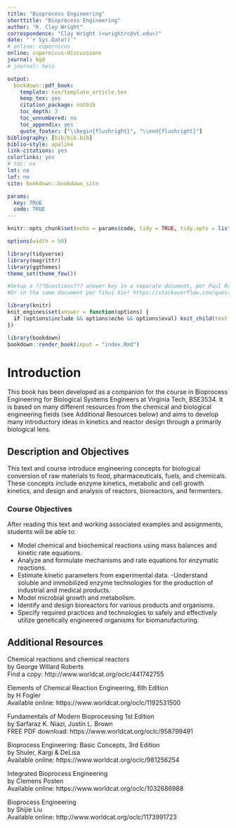 ```yaml
--- 
title: "Bioprocess Engineering"
shorttitle: "Bioprocess Engineering"
author: "R. Clay Wright"
correspondence: "Clay Wright (<wrightrc@vt.edu>)"
date: "`r Sys.Date()`"
# online: copernicus
online: copernicus-discussions
journal: bgd
# journal: hess

output:
  bookdown::pdf_book:
    template: tex/template_article.tex
    keep_tex: yes
    citation_package: natbib
    toc_depth: 3
    toc_unnumbered: no
    toc_appendix: yes
    quote_footer: ["\\begin{flushright}", "\\end{flushright}"]
bibliography: [bib/bib.bib]
biblio-style: apalike
link-citations: yes
colorlinks: yes  
# toc: no
lot: no
lof: no
site: bookdown::bookdown_site

params: 
  key: TRUE
  code: TRUE
---
```

```r
knitr::opts_chunk$set(echo = params$code, tidy = TRUE, tidy.opts = list(width.cutoff=50))

options(width = 50)

library(tidyverse)
library(magrittr)
library(ggthemes)
theme_set(theme_few())

#Setup a ???Questions??? answer key in a separate document, per Paul Rougieux https://stackoverflow.com/questions/42960429/excluding-part-of-the-r-markdown-html-notebook-from-the-final-html-output 
#Or in the same document per Yihui Xie! https://stackoverflow.com/questions/32944715/conditionally-display-block-of-markdown-text-using-knitr?noredirect=1&lq=1

library(knitr)
knit_engines$set(answer = function(options) {
  if (options$include && options$echo && options$eval) knit_child(text = options$code)
})

```

<!--- Question Template
#### ???Questions??? 

```answer
>* *
``` 

*** 

--->

```r
library(bookdown)
bookdown::render_book(input = "index.Rmd")
```

# Introduction

This book has been developed as a companion for the course in Bioprocess Engineering for Biological Systems Engineers at Virginia Tech, BSE3534. It is based on many different resources from the chemical and biological engineering fields (see Additional Resources below) and aims to develop many introductory ideas in kinetics and reactor design through a primarily biological lens. 

## Description and Objectives

This text and course introduce engineering concepts for biological conversion of raw materials to food, pharmaceuticals, fuels, and chemicals. These concepts include enzyme kinetics, metabolic and cell growth kinetics, and design and analysis of reactors, bioreactors, and fermenters. 

### Course Objectives

After reading this text and working associated examples and assignments, students will be able to: 

- Model chemical and biochemical reactions using mass balances and kinetic rate equations. 
- Analyze and formulate mechanisms and rate equations for enzymatic reactions. 
- Estimate kinetic parameters from experimental data.
 -Understand soluble and immobilized enzyme technologies for the production of industrial and medical products.
- Model microbial growth and metabolism.
- Identify and design bioreactors for various products and organisms.
- Specify required practices and technologies to safely and effectively utilize genetically engineered organisms for biomanufacturing.


## Additional Resources

Chemical reactions and chemical reactors  
by George Willard Roberts  
Find a copy: http://www.worldcat.org/oclc/441742755

Elements of Chemical Reaction Engineering, 6th Edition  
by H Fogler  
Available online: https://www.worldcat.org/oclc/1192531500 

Fundamentals of Modern Bioprocessing 1st Edition  
by Sarfaraz K. Niazi, Justin L. Brown   
FREE PDF download: https://www.worldcat.org/oclc/958799491  

Bioprocess Engineering: Basic Concepts, 3rd Edition  
by Shuler, Kargi & DeLisa  
Available online: https://www.worldcat.org/oclc/981256254  

Integrated Bioprocess Engineering  
by Clemens Posten  
Available online: https://www.worldcat.org/oclc/1032686988  

Bioprocess Engineering  
by Shijie Liu  
Available online: http://www.worldcat.org/oclc/1173991723
